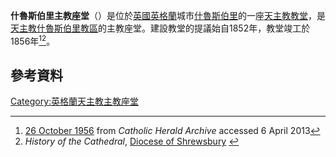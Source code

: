 '''什魯斯伯里主教座堂'''（{{lang-en|Shrewsbury Cathedral}}）是位於[[英國|英國]][[英格蘭|英格蘭]]城市[[什魯斯伯里|什魯斯伯里]]的一座[[天主教|天主教]][[教堂|教堂]]，是[[天主教什魯斯伯里教區|天主教什魯斯伯里教區]]的主教座堂。建設教堂的提議始自1852年，教堂竣工於1856年<ref name=archive>[http://archive.catholicherald.co.uk/article/26th-october-1956/7/shrewsbury-cathedral 26 October 1956] from ''Catholic Herald Archive'' accessed 6 April 2013</ref><ref>''History of the Cathedral'', [http://www.dioceseofshrewsbury.org/about-us/cathedral/welcome Diocese of Shrewsbury] {{Wayback|url=http://www.dioceseofshrewsbury.org/about-us/cathedral/welcome |date=20201002050436 }}</ref>。

==參考資料==
{{Reflist}}

[[Category:英格蘭天主教主教座堂|Category:英格蘭天主教主教座堂]]